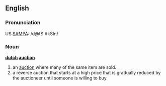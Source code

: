 ==English==

===Pronunciation===
US [[w:SAMPA|SAMPA]]: /d@tS AkSIn/

===Noun===
'''[[Dutch|dutch]] [[auction]]'''

#an [[auction]] where many of the same item are sold.
#a reverse auction that starts at a high price that is gradually reduced by the auctioneer until someone is willing to buy